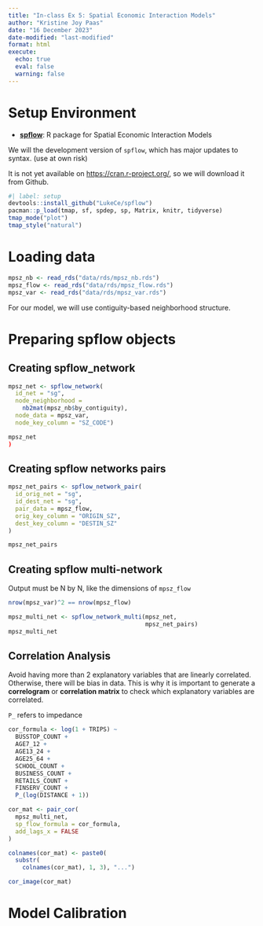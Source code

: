 ```yaml
---
title: "In-class Ex 5: Spatial Economic Interaction Models"
author: "Kristine Joy Paas"
date: "16 December 2023"
date-modified: "last-modified"
format: html
execute: 
  echo: true
  eval: false
  warning: false
---
```


# Setup Environment

-   [**spflow**](https://lukece.github.io/spflow/): R package for Spatial Economic Interaction Models

::: callout-important
We will the development version of `spflow`, which has major updates to syntax. (use at own risk)

It is not yet available on <https://cran.r-project.org/>, so we will download it from Github.
:::

```r
#| label: setup
devtools::install_github("LukeCe/spflow")
pacman::p_load(tmap, sf, spdep, sp, Matrix, knitr, tidyverse)
tmap_mode("plot")
tmap_style("natural")
```

# Loading data

```r
mpsz_nb <- read_rds("data/rds/mpsz_nb.rds")
mpsz_flow <- read_rds("data/rds/mpsz_flow.rds")
mpsz_var <- read_rds("data/rds/mpsz_var.rds")
```

For our model, we will use contiguity-based neighborhood structure.

# Preparing spflow objects

## Creating spflow_network

```r
mpsz_net <- spflow_network(
  id_net = "sg",
  node_neighborhood =
    nb2mat(mpsz_nb$by_contiguity),
  node_data = mpsz_var,
  node_key_column = "SZ_CODE")

mpsz_net
)
```

## Creating spflow networks pairs

```r
mpsz_net_pairs <- spflow_network_pair(
  id_orig_net = "sg",
  id_dest_net = "sg",
  pair_data = mpsz_flow,
  orig_key_column = "ORIGIN_SZ",
  dest_key_column = "DESTIN_SZ"
)

mpsz_net_pairs
```

## Creating spflow multi-network

::: callout-important
Output must be N by N, like the dimensions of `mpsz_flow`

```r
nrow(mpsz_var)^2 == nrow(mpsz_flow)
```
:::

```r
mpsz_multi_net <- spflow_network_multi(mpsz_net,
                                       mpsz_net_pairs)
mpsz_multi_net
```

## Correlation Analysis

Avoid having more than 2 explanatory variables that are linearly correlated. Otherwise, there will be bias in data. This is why it is important to generate a **correlogram** or **correlation matrix** to check which explanatory variables are correlated.

`P_` refers to impedance

```r
cor_formula <- log(1 + TRIPS) ~
  BUSSTOP_COUNT +
  AGE7_12 +
  AGE13_24 +
  AGE25_64 +
  SCHOOL_COUNT +
  BUSINESS_COUNT +
  RETAILS_COUNT +
  FINSERV_COUNT +
  P_(log(DISTANCE + 1))

cor_mat <- pair_cor(
  mpsz_multi_net,
  sp_flow_formula = cor_formula,
  add_lags_x = FALSE
)

colnames(cor_mat) <- paste0(
  substr(
    colnames(cor_mat), 1, 3), "...")

cor_image(cor_mat)
```

# Model Calibration
